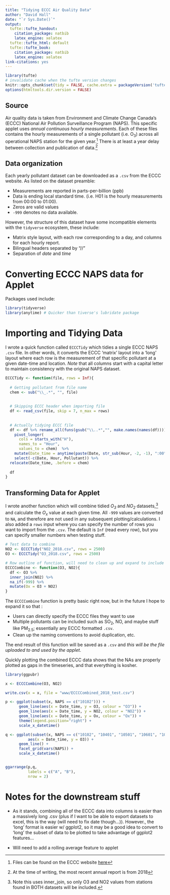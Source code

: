 ```yaml
---
title: "Tidying ECCC Air Quality Data"
author: "David Hall"
date: "`r Sys.Date()`"
output:
  tufte::tufte_handout:
    citation_package: natbib
    latex_engine: xelatex
  tufte::tufte_html: default
  tufte::tufte_book:
    citation_package: natbib
    latex_engine: xelatex
link-citations: yes
---
```


```r
library(tufte)
# invalidate cache when the tufte version changes
knitr::opts_chunk$set(tidy = FALSE, cache.extra = packageVersion('tufte'))
options(htmltools.dir.version = FALSE)
```

## Source
 
Air quality data is taken from Environment and Climate Change Canada's (ECCC) National Air Pollution Surveillance Program (NAPS). This specific applet uses *annual continuous hourly measurements*. Each of these files contains the hourly measurements of a single pollutant (i.e. O~3~) across all operational NAPS station for the given year.^[Files can be found on the ECCC website [here](http://data.ec.gc.ca/data/air/monitor/national-air-pollution-surveillance-naps-program/Data-Donnees/2018/ContinuousData-DonneesContinu/?lang=en)] There is at least a year delay between collection and publication of data.^[At the time of writing, the most recent annual report is from 2018]     

## Data organization 

Each yearly pollutant dataset can be downloaded as a `.csv` from the ECCC website. As listed on the dataset preamble: 

- Measurements are reported in parts-per-billion (ppb) 
- Data is ending local standard time. (i.e. H01 is the hourly measurements from 00:00 to 01:00).
- Zeros are valid values
- `-999` denotes no data available. 

However, the structure of this dataset have some incompatible elements with the `tidyverse` ecosystem, these include: 

- Matrix style layout, with each row corresponding to a day, and columns for each hourly report. 
- Bilingual headers separated by "//" 
- Separation of *date* and *time*

# Converting ECCC NAPS data for Applet

Packages used include: 

```r
library(tidyverse)
library(anytime) # Quicker than tiverse's lubridate package
```


# Importing and Tidying Data

I wrote a quick function called `ECCCTidy` which tidies a single ECCC NAPS `.csv` file. In other words, it converts the ECCC 'matrix' layout into a 'long' layout where each row is the measurement of that specific pollutant at a given date-time and location. *Note* that all columns start with a capital letter to maintain consistency with the original NAPS dataset.


```r

ECCCTidy <- function(file, rows = Inf){
  
  # Getting pollutant from file name
  chem <- sub("\\_.*", "", file)
  
  
  # Skipping ECCC header when importing file
  df <- read_csv(file, skip = 7, n_max = rows)
  
  
  # Actually tidying ECCC file
  df <- df %>% rename_all(funs(gsub("\\..*","", make.names(names(df))))) %>%
    pivot_longer(
      cols = starts_with("H"),
      names_to = "Hour",
      values_to = chem)  %>%
    mutate(Date_time = anytime(paste(Date, str_sub(Hour, -2, -1), ":00"))) %>%
    select(-c(Date, Hour, Pollutant)) %>%
  relocate(Date_time, .before = chem)
  
  df
}


```

## Transforming Data for Applet

I wrote another function which will combine tidied *O~3~* and *NO~2~* datasets,^[Note this uses inner_join, so only O3 and NO2 values from stations found in BOTH datasets will be included.] and calculate the *O~x~* value at each given time. All `-999` values are converted to `NA`, and therefore are not used in any subsequent plotting/calculations. I also added a `rows` input where you can specify the number of rows you want to import from the `.csv`. The default is `Inf` (read every row), but you can specify smaller numbers when testing stuff. 

```r
# Test data to combine 
NO2 <- ECCCTidy("NO2_2018.csv", rows = 2500)
O3 <- ECCCTidy("O3_2018.csv", rows = 2500)

# Row outline of function, will need to clean up and expand to include other pollutants (i.e. SO2)
ECCCCombine <- function(O3, NO2){
  df <- O3 %>% 
  inner_join(NO2) %>%
  na_if(-999) %>%
  mutate(Ox = O3 + NO2)
}


```

The `ECCCCombine` function is pretty basic right now, but in the future I hope to expand it so that :

- Users can directly specify the ECCC files they want to use
- Multiple pollutants can be included such as SO~2~, NO, and maybe stuff like PM~2.5~; essentially any ECCC formatted `.csv`.
- Clean up the naming conventions to avoid duplication, etc. 

The end result of this function will be saved as a `.csv` and *this will be the file uploaded to and used by the applet*. 

Quickly plotting the combined ECCC data shows that the NAs are properly plotted as gaps in the timeseries, and that everything is kosher. 

```r

library(ggpubr)

x <- ECCCCombine(O3, NO2)

write.csv(x = x, file = "www/ECCCCombined_2018_test.csv")

p <- ggplot(subset(x, NAPS == c("10102"))) +
      geom_line(aes(x = Date_time, y = O3, colour = "O3")) +
      geom_line(aes(x = Date_time, y = NO2, colour = "NO2")) +
      geom_line(aes(x = Date_time, y = Ox, colour = "Ox")) + 
      theme(legend.position="right") +
      scale_x_datetime()

q <- ggplot(subset(x, NAPS == c("10102", "10401", "10501", "10601", "10602")), 
          aes(x = Date_time, y = O3)) +
      geom_line() +
      facet_grid(vars(NAPS)) +
      scale_x_datetime()


ggarrange(p,q,
          labels = c("A", "B"), 
          nrow = 2)

```
# Notes for the downstream stuff

- As it stands, combining all of the ECCC data into columns is easier than a massively long .csv (plus if I want to be able to export datasets to excel, this is the way (will need to fix date though...)). However., the 'long' format is easier w/ ggplot2, so it may be a good idea to convert to 'long' the subset of data to be plotted to take advantage of ggplot2 features...

- Will need to add a rolling average feature to applet 

 

